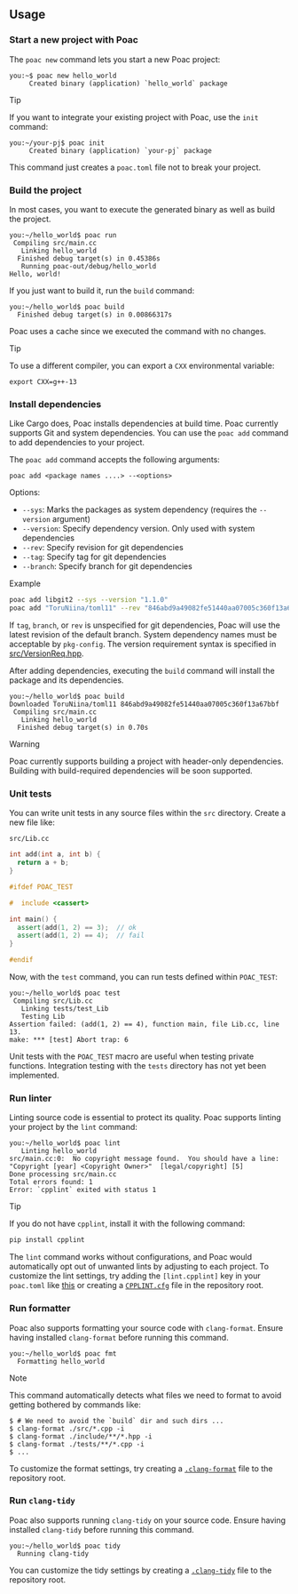 ## Usage

### Start a new project with Poac

The `poac new` command lets you start a new Poac project:

```console
you:~$ poac new hello_world
     Created binary (application) `hello_world` package
```

> [!TIP]
> If you want to integrate your existing project with Poac, use the `init` command:
>
> ```console
> you:~/your-pj$ poac init
>      Created binary (application) `your-pj` package
> ```
>
> This command just creates a `poac.toml` file not to break your project.

### Build the project

In most cases, you want to execute the generated binary as well as build the project.

```console
you:~/hello_world$ poac run
 Compiling src/main.cc
   Linking hello_world
  Finished debug target(s) in 0.45386s
   Running poac-out/debug/hello_world
Hello, world!
```

If you just want to build it, run the `build` command:

```console
you:~/hello_world$ poac build
  Finished debug target(s) in 0.00866317s
```

Poac uses a cache since we executed the command with no changes.

> [!TIP]
> To use a different compiler, you can export a `CXX` environmental variable:
>
> ```shell
> export CXX=g++-13
> ```

### Install dependencies

Like Cargo does, Poac installs dependencies at build time.  Poac currently supports Git and system dependencies.  You can use the `poac add` command to add dependencies to your project.

The `poac add` command accepts the following arguments:

`poac add <package names ....> --<options>`

Options:
- `--sys`: Marks the packages as system dependency (requires the `--version` argument)
- `--version`: Specify dependency version. Only used with system dependencies
- `--rev`: Specify revision for git dependencies
- `--tag`: Specify tag for git dependencies
- `--branch`: Specify branch for git dependencies

Example
```bash
poac add libgit2 --sys --version "1.1.0"
poac add "ToruNiina/toml11" --rev "846abd9a49082fe51440aa07005c360f13a67bbf"
```

If `tag`, `branch`, or `rev` is unspecified for git dependencies, Poac will use the latest revision of the default branch. System dependency names must be acceptable by `pkg-config`. The version requirement syntax is specified in [src/VersionReq.hpp](https://github.com/poac-dev/poac/blob/main/src/VersionReq.hpp).

After adding dependencies, executing the `build` command will install the package and its dependencies.

```console
you:~/hello_world$ poac build
Downloaded ToruNiina/toml11 846abd9a49082fe51440aa07005c360f13a67bbf
 Compiling src/main.cc
   Linking hello_world
  Finished debug target(s) in 0.70s
```

> [!WARNING]
> Poac currently supports building a project with header-only dependencies.
> Building with build-required dependencies will be soon supported.

### Unit tests

You can write unit tests in any source files within the `src` directory.  Create a new file like:

`src/Lib.cc`

```cpp
int add(int a, int b) {
  return a + b;
}

#ifdef POAC_TEST

#  include <cassert>

int main() {
  assert(add(1, 2) == 3);  // ok
  assert(add(1, 2) == 4);  // fail
}

#endif
```

Now, with the `test` command, you can run tests defined within `POAC_TEST`:

```console
you:~/hello_world$ poac test
 Compiling src/Lib.cc
   Linking tests/test_Lib
   Testing Lib
Assertion failed: (add(1, 2) == 4), function main, file Lib.cc, line 13.
make: *** [test] Abort trap: 6
```

Unit tests with the `POAC_TEST` macro are useful when testing private functions.  Integration testing with the `tests` directory has not yet been implemented.

### Run linter

Linting source code is essential to protect its quality.  Poac supports linting your project by the `lint` command:

```console
you:~/hello_world$ poac lint
   Linting hello_world
src/main.cc:0:  No copyright message found.  You should have a line: "Copyright [year] <Copyright Owner>"  [legal/copyright] [5]
Done processing src/main.cc
Total errors found: 1
Error: `cpplint` exited with status 1
```

> [!TIP]
> If you do not have `cpplint`, install it with the following command:
>
> ```bash
> pip install cpplint
> ```

The `lint` command works without configurations, and Poac would automatically opt out of unwanted lints by adjusting to each project.
To customize the lint settings, try adding the `[lint.cpplint]` key in your `poac.toml` like [this](https://github.com/poac-dev/poac/blob/cc30b706fb49860903384df56d650a0955aca16c/poac.toml#L67-L83)
or creating a [`CPPLINT.cfg`](https://github.com/poac-dev/poac/blob/5e7e3792e8818d165149214e94f30958fb0fef66/CPPLINT.cfg) file in the repository root.

### Run formatter

Poac also supports formatting your source code with `clang-format`.  Ensure having installed `clang-format` before running this command.

```console
you:~/hello_world$ poac fmt
  Formatting hello_world
```

> [!NOTE]
> This command automatically detects what files we need to format to avoid getting bothered by commands like:
>
> ```console
> $ # We need to avoid the `build` dir and such dirs ...
> $ clang-format ./src/*.cpp -i
> $ clang-format ./include/**/*.hpp -i
> $ clang-format ./tests/**/*.cpp -i
> $ ...
> ```

To customize the format settings, try creating a [`.clang-format`](https://github.com/poac-dev/poac/blob/main/.clang-format) file to the repository root.

### Run `clang-tidy`

Poac also supports running `clang-tidy` on your source code.  Ensure having installed `clang-tidy` before running this command.

```console
you:~/hello_world$ poac tidy
  Running clang-tidy
```

You can customize the tidy settings by creating a [`.clang-tidy`](https://github.com/poac-dev/poac/blob/main/.clang-tidy) file to the repository root.
